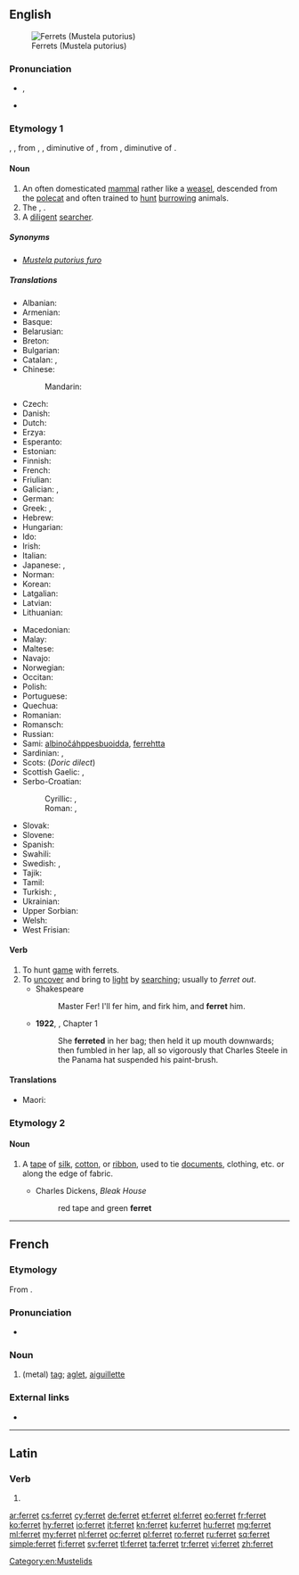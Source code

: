 ==English==
{{wikipedia}}
[[Image:Ilder.jpg|thumb|Ferrets (Mustela putorius)]]

===Pronunciation===
* {{enPR|fĕr'ət}}, {{IPA|/ˈfɛrɪt/|lang=en}}
* {{rhymes|ɛrɪt|lang=en}}

===Etymology 1===
{{PIE root|en|bʰer}}
{{etyl|enm|en}} {{m|enm|furet}}, {{m|enm|ferret}}, from {{etyl|xno|en}} {{m|fro|firet}}, {{m|fro|furet}}, diminutive of {{etyl|fro|en}} {{m|fro|fuiron||weasel, ferret}}, from {{etyl|LL.|en}} {{m|la|furo||cat; robber}}, diminutive of {{etyl|la|en}} {{m|la|fur||thief}}.

====Noun====
{{en-noun}}

# An often domesticated [[mammal]] rather like a [[weasel]], descended from the [[polecat]] and often trained to [[hunt]] [[burrow]]ing animals.
# The {{vern|black-footed ferret}}, {{taxlink|Mustela nigripes|species|noshow=1}}.
# A [[diligent]] [[searcher]].

=====Synonyms=====
* {{sense|domesticated polecat}} ''[[Mustela putorius furo]]''

=====Translations=====
{{trans-top|the mammal ''Mustela putorius furo''}}
* Albanian: {{t|sq|qelbësi}}
* Armenian: {{t+|hy|ժանտաքիս}}
* Basque: {{t|eu|hudo}}
* Belarusian: {{t|be|тхор|m|sc=Cyrl}}
* Breton: {{t+|br|fured}}
* Bulgarian: {{t+|bg|пор|m|sc=Cyrl}}
* Catalan: {{t|ca|furó}}, {{t|ca|fura}}
* Chinese:
*: Mandarin: {{t+|cmn|雪貂|tr=xuědiāo|sc=Hani}}
* Czech: {{t|cs|fretka|f}}
* Danish: {{t|da|fritte|c}}
* Dutch: {{t+|nl|fret|m}}
* Erzya: {{t|myv|пача}}
* Esperanto: {{t+|eo|furo}}
* Estonian: {{t|et|tuhkur}}
* Finnish: {{t+|fi|fretti}}
* French: {{t+|fr|furet|m}}
* Friulian: {{t|fur|pudîs blanc}}
* Galician: {{t+|gl|furón}}, {{t+|gl|tourón}}
* German: {{t+|de|Frettchen|n}}
* Greek: {{t+|el|κουνάβι|n}}, {{t+|el|νυφίτσα|f}}
* Hebrew: {{t|he|חָמוֹס|m|tr=khamós|sc=Hebr}}
* Hungarian: {{t+|hu|vadászgörény}}
* Ido: {{t+|io|fureto}}
* Irish: {{t|ga|firéad|m}}
* Italian: {{t+|it|furetto|m}}
* Japanese: {{t|ja|フェレット|tr=feretto|sc=Jpan}}, {{t|ja|白鼬|tr=しろいたち, shiroitachi}}
* Norman: {{t|nrf|futhet|m}}
* Korean: {{t|ko|페레트|sc=Kore}}
* Latgalian: {{t|ltg|saskys}}
* Latvian: {{t|lv|sesks|m}}
* Lithuanian: {{t+|lt|šeškas|m}}
{{trans-mid}}
* Macedonian: {{t|mk|ласица|f}} <!-- weasel ?-->
* Malay: {{t|ms|feret}}
* Maltese: {{t|mt|nemes}}
* Navajo: {{t|nv|dlǫ́ʼii}}
* Norwegian: {{t|no|frett}}
* Occitan: {{t+|oc|fura}}
* Polish: {{t+|pl|fretka|f}}
* Portuguese: {{t+|pt|furão|m}}
* Quechua: {{t|qu|manqu}}
* Romanian: {{t+|ro|nevăstuică|f}}
* Romansch: {{t|rm|furet}}
* Russian: {{t+|ru|хорёк|m}}
* Sami: [[albinočáhppesbuoidda]], [[ferrehtta]]
* Sardinian: {{t|sc|furittu}}, {{t|sc|fughittu}}
* Scots: {{t|sco|futret}} (''Doric dilect'')
* Scottish Gaelic: {{t|gd|neas|f}}, {{t|gd|fearaid|f}}
* Serbo-Croatian:
*: Cyrillic: {{t|sh|твор|m}}, {{t|sh|вретна|f}}
*: Roman: {{t+|sh|tvor|m}}, {{t+|sh|vretna|f}}
* Slovak: {{t|sk|fretka|f}}
* Slovene: {{t+|sl|dihur|m}}
* Spanish: {{t+|es|hurón|m}}
* Swahili: {{t|sw|fereti}}
* Swedish: {{t|sv|tamiller}}, {{t+|sv|iller|c}}
* Tajik: {{t+|tg|хаз|sc=Cyrl}}
* Tamil: {{t|ta|மரநாய் வகை|sc=Taml}}
* Turkish: {{t+|tr|yaban}}, {{t|tr|dağ gelinciği}}
* Ukrainian: {{t|uk|тхiр|m|sc=Cyrl}}
* Upper Sorbian: {{t+|hsb|łasyčka}}
* Welsh: {{t|cy|ffured}}
* West Frisian: {{t|fy|fret}}
{{trans-bottom}}

====Verb====
{{en-verb}}

# To hunt [[game]] with ferrets.
# To [[uncover]] and bring to [[light]] by [[searching]]; usually to ''ferret out''.
#* Shakespeare
#*: Master Fer! I'll fer him, and firk him, and '''ferret''' him.
#* '''1922''', {{w|Virginia Woolf}}, ''{{w|Jacob's Room}}'' Chapter 1
#*: She '''ferreted''' in her bag; then held it up mouth downwards; then fumbled in her lap, all so vigorously that Charles Steele in the Panama hat suspended his paint-brush.

====Translations====
{{trans-top|to bring to light by searching}}
{{trans-mid}}
* Maori: {{t|mi|paraketu }}
{{trans-bottom}}

===Etymology 2===
{{etyl|it|en}} {{m|it|fioretto}}

====Noun====
{{en-noun|?}}

# {{label|en|dated}} A [[tape]] of [[silk]], [[cotton]], or [[ribbon]], used to tie [[document]]s, clothing, etc. or along the edge of fabric.
#* Charles Dickens, ''Bleak House''
#*: red tape and green '''ferret'''

[[Category:en:Mustelids]]

----

==French==

===Etymology===
From {{suffix|fer|et|lang=fr}}.

===Pronunciation===
* {{IPA|/fɛ.ʁɛ/|lang=fr}}

===Noun===
{{fr-noun|m}}

# (metal) [[tag]]; [[aglet]], [[aiguillette]]

===External links===
* {{R:TLFi}}

----

==Latin==

===Verb===
{{la-verb-form|ferret}}

# {{inflection of|ferō||3|s|impf|actv|subj|lang=la}}

[[ar:ferret]]
[[cs:ferret]]
[[cy:ferret]]
[[de:ferret]]
[[et:ferret]]
[[el:ferret]]
[[eo:ferret]]
[[fr:ferret]]
[[ko:ferret]]
[[hy:ferret]]
[[io:ferret]]
[[it:ferret]]
[[kn:ferret]]
[[ku:ferret]]
[[hu:ferret]]
[[mg:ferret]]
[[ml:ferret]]
[[my:ferret]]
[[nl:ferret]]
[[oc:ferret]]
[[pl:ferret]]
[[ro:ferret]]
[[ru:ferret]]
[[sq:ferret]]
[[simple:ferret]]
[[fi:ferret]]
[[sv:ferret]]
[[tl:ferret]]
[[ta:ferret]]
[[tr:ferret]]
[[vi:ferret]]
[[zh:ferret]]